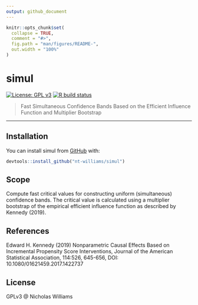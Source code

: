 ```yaml
---
output: github_document
---
```


<!-- README.md is generated from README.Rmd. Please edit that file -->

```r
knitr::opts_chunk$set(
  collapse = TRUE,
  comment = "#>",
  fig.path = "man/figures/README-",
  out.width = "100%"
)
```

# simul

<!-- badges: start -->
[![License: GPL v3](https://img.shields.io/badge/License-GPLv3-blue.svg)](https://www.gnu.org/licenses/gpl-3.0)
[![R build status](https://github.com/nt-williams/simul/workflows/R-CMD-check/badge.svg)](https://github.com/nt-williams/simul/actions/)
<!-- badges: end -->

> Fast Simultaneous Confidence Bands Based on the Efficient Influence Function and Multiplier Bootstrap

---

## Installation

You can install simul from [GitHub](https://github.com) with:

``` r
devtools::install_github("nt-williams/simul")
```

## Scope

Compute fast critical values for constructing uniform (simultaneous) confidence bands. The critical value is calculated using a multiplier bootstrap of the empirical efficient influence function as described by Kennedy (2019).

## References

Edward H. Kennedy (2019) Nonparametric Causal Effects Based on Incremental Propensity Score Interventions, Journal of the American Statistical Association, 114:526, 645-656, DOI: 10.1080/01621459.2017.1422737

## License

GPLv3 @ Nicholas Williams
